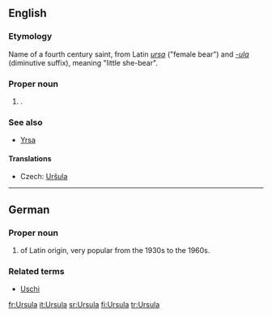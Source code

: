 ==English==

===Etymology===
Name of a fourth century saint, from Latin ''[[ursa]]'' ("female bear") and ''[[-ula]]'' (diminutive suffix), meaning "little she-bear".

===Proper noun===
{{infl|en|proper noun}}

# {{given name|female}}.

===See also===
* [[Yrsa]]

====Translations====
{{rfc-level|Translations at L4+ not in L3 POS section}}
{{trans-top|name}}
* Czech: [[Uršula]] {{f}}
{{trans-mid}}
{{trans-bottom}}

----

==German==

===Proper noun===
{{infl|de|proper noun}}

# {{given name|female||de:}} of Latin origin, very popular from the 1930s to the 1960s.

===Related terms===
* [[Uschi]]

[[fr:Ursula]]
[[it:Ursula]]
[[sr:Ursula]]
[[fi:Ursula]]
[[tr:Ursula]]